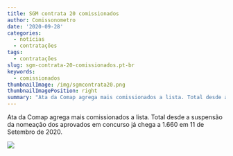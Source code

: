 ```yaml
---
title: SGM contrata 20 comissionados
author: Comissonometro
date: '2020-09-28'
categories:
  - notícias
  - contratações
tags:
  - contratações
slug: sgm-contrata-20-comissionados.pt-br
keywords:
  - comissionados
thumbnailImage: /img/sgmcontrata20.png
thumbnailImagePosition: right
summary: "Ata da Comap agrega mais comissionados a lista. Total desde a suspensão da nomeação dos aprovados em concurso já chega a 1.660."
---
```


Ata da Comap agrega mais comissionados a lista. Total desde a suspensão da nomeação dos aprovados em concurso já chega a 1.660 em 11 de Setembro de 2020.

![](/img/sgmcontrata20.png)

